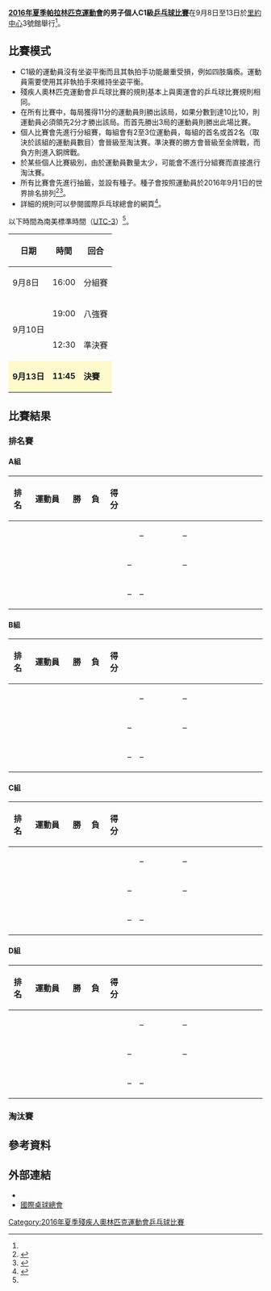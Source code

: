 {{noteTA|G1=Sports}}
{{Infobox Paralympic event
| event       = 男子個人C1級乒乓球
| games       = 2016年夏季
| image       = [[File:Table_tennis_pictogram_(Paralympics).svg|120px]]
| caption     = 
| venue       = [[里約中心|里約中心]]3號館
| dates       = 9月8日至13日
| competitors = 12
| nations     = 9<ref name=rio>{{Cite web |url=https://www.rio2016.com/en/paralympics/table-tennis |title=Rio 2016 Paralympic Table Tennis |accessdate=2016-09-11 |archive-date=2016-09-08 |archive-url=https://web.archive.org/web/20160908185634/https://www.rio2016.com/en/paralympics/table-tennis |dead-url=no }}</ref>
| gold        =  
| goldNPC     =  
| silver      =  
| silverNPC   =  
| bronze      =  
| bronzeNPC   =  
| prev        = [[2012年夏季殘疾人奧林匹克運動會乒乓球男子單打第1級比賽|2012]]
| next        = [[2020年夏季殘疾人奧林匹克運動會男子個人C1級乒乓球比賽|2020]]
}}
{{2016年夏季殘疾人奧林匹克運動會乒乓球比賽}}
'''[[2016年夏季帕拉林匹克運動會|2016年夏季帕拉林匹克運動會]]的男子個人C1級[[2016年夏季殘疾人奧林匹克運動會乒乓球比賽|乒乓球比賽]]'''在9月8日至13日於[[里約中心|里約中心]]3號館舉行<ref name=rio/>。

== 比賽模式 ==
* C1級的運動員沒有坐姿平衡而且其執拍手功能嚴重受損，例如四肢癱瘓。運動員需要使用其非執拍手來維持坐姿平衡。
* 殘疾人奧林匹克運動會乒乓球比賽的規則基本上與奧運會的乒乓球比賽規則相同。
* 在所有比賽中，每局獲得11分的運動員則勝出該局，如果分數到達10比10，則運動員必須領先2分才勝出該局。而首先勝出3局的運動員則勝出此場比賽。
* 個人比賽會先進行分組賽，每組會有2至3位運動員，每組的首名或首2名（取決於該組的運動員數目）會晉級至淘汰賽。準決賽的勝方會晉級至金牌戰，而負方則進入銅牌戰。
* 於某些個人比賽級別，由於運動員數量太少，可能會不進行分組賽而直接進行淘汰賽。
* 所有比賽會先進行抽籤，並設有種子。種子會按照運動員於2016年9月1日的世界排名排列<ref name=schedule>{{Cite web |url=http://www.paralimpicos.es/publicacion/ficheros/Paralympic%20Explanatory%20Guide%20_%20Table%20Tennis.pdf |title=Table Tennis Explanatory Guide |access-date=2016-09-11 |archive-url=https://web.archive.org/web/20160330022559/http://www.paralimpicos.es/publicacion/ficheros/Paralympic%20Explanatory%20Guide%20_%20Table%20Tennis.pdf |archive-date=2016-03-30 |dead-url=yes }}</ref><ref name=specific>{{Cite web |url=http://dd7978b90kfgn.cloudfront.net/2016/09/Rio2016_PG_Specific_Regulations.pdf |title=Rio 2016 Paralympic Games TABLE TENNISSPORT SPECIFIC INFORMATION |accessdate=2016-09-11 |archive-date=2016-09-23 |archive-url=https://web.archive.org/web/20160923085958/http://dd7978b90kfgn.cloudfront.net/2016/09/Rio2016_PG_Specific_Regulations.pdf |dead-url=yes }}</ref>。
* 詳細的規則可以參閱國際乒乓球總會的網頁<ref>{{Cite web |url=http://www.ittf.com/ittf_handbook/ittf_hb.html |title=ITTF Handbook |accessdate=2016-09-11 |archive-date=2010-07-06 |archive-url=https://web.archive.org/web/20100706171658/http://www.ittf.com/ittf_handbook/ittf_hb.html |dead-url=no }}</ref>。
以下時間為南美標準時間（[[UTC-3|UTC-3]]）<ref name=schedule/>。
{| class="wikitable" style="text-align:center" width=400px
! 日期
! 時間
! 回合
|-
| 9月8日 || 16:00 || 分組賽
|-
|rowspan=2| 9月10日 || 19:00 || 八強賽
|-
| 12:30 || 準決賽
|-
|style=background:lemonchiffon| '''9月13日''' ||style=background:lemonchiffon| '''11:45''' || style=background:lemonchiffon| '''決賽''' 
|}

== 比賽結果 ==
=== 排名賽 ===
==== A組 ====
{| class="wikitable" style="text-align:center; font-size:90%; width:1000px;" 
!width=30|排名
!width=150|運動員
!width=30|勝
!width=30|負
!width=30|得分
!rowspan=4 width=5| 
!width=180|{{flagicon|GBR}}
!width=180|{{flagicon|ITA}}
!width=180|{{flagicon|SUI}}
|-
|  ||align=left| <!--{{flagIPCathlete|[[]]|GBR|2016年夏季}}--> ||  ||  ||  || {{n/a}} || – || –
|-
|  ||align=left| <!--{{flagIPCathlete|[[]]|ITA|2016年夏季}}--> ||  ||  ||  || – || {{n/a}} || –
|-
|  ||align=left| <!--{{flagIPCathlete|[[]]|SUI|2016年夏季}}--> ||  ||  ||  || – || – || {{n/a}}
|}
==== B組 ====
{| class="wikitable" style="text-align:center; font-size:90%; width:1000px;" 
!width=30|排名
!width=150|運動員
!width=30|勝
!width=30|負
!width=30|得分
!rowspan=4 width=5| 
!width=180|{{flagicon|KOR}}
!width=180|{{flagicon|FRA}}
!width=180|{{flagicon|ARG}}
|-
|  ||align=left| <!--{{flagIPCathlete|[[]]|KOR|2016年夏季}}--> ||  ||  ||  || {{n/a}} || – || –
|-
|  ||align=left| <!--{{flagIPCathlete|[[]]|FRA|2016年夏季}}--> ||  ||  ||  || – || {{n/a}} || –
|-
|  ||align=left| <!--{{flagIPCathlete|[[]]|ARG|2016年夏季}}--> ||  ||  ||  || – || – || {{n/a}}
|}
==== C組 ====
{| class="wikitable" style="text-align:center; font-size:90%; width:1000px;" 
!width=30|排名
!width=150|運動員
!width=30|勝
!width=30|負
!width=30|得分
!rowspan=4 width=5| 
!width=180|{{flagicon|KOR}}
!width=180|{{flagicon|GBR}}
!width=180|{{flagicon|ITA}}
|-
|  ||align=left| <!--{{flagIPCathlete|[[]]|KOR|2016年夏季}}--> ||  ||  ||  || {{n/a}} || – || –
|-
|  ||align=left| <!--{{flagIPCathlete|[[]]|GBR|2016年夏季}}--> ||  ||  ||  || – || {{n/a}} || –
|-
|  ||align=left| <!--{{flagIPCathlete|[[]]|ITA|2016年夏季}}--> ||  ||  ||  || – || – || {{n/a}}
|}
==== D組 ====
{| class="wikitable" style="text-align:center; font-size:90%; width:1000px;" 
!width=30|排名
!width=150|運動員
!width=30|勝
!width=30|負
!width=30|得分
!rowspan=4 width=5| 
!width=180|{{flagicon|KOR}}
!width=180|{{flagicon|HUN}}
!width=180|{{flagicon|GER}}
|-
|  ||align=left| <!--{{flagIPCathlete|[[]]|KOR|2016年夏季}}--> ||  ||  ||  || {{n/a}} || – || –
|-
|  ||align=left| <!--{{flagIPCathlete|[[]]|HUN|2016年夏季}}--> ||  ||  ||  || – || {{n/a}} || –
|-
|  ||align=left| <!--{{flagIPCathlete|[[]]|GER|2016年夏季}}--> ||  ||  ||  || – || – || {{n/a}}
|}

=== 淘汰賽 ===
{{8TeamBracket-Tennis5-with third
| RD1=八強賽
| RD2=準決賽
| RD3=金牌戰
| 3rd=銅牌戰
| score-width=12px
| team-width=175px

| RD1-seed1=A1
| RD1-team1=
| RD1-score1-1=
| RD1-score1-2=
| RD1-score1-3=
| RD1-score1-4=
| RD1-score1-5=
| RD1-seed2=B2
| RD1-team2=
| RD1-score2-1=
| RD1-score2-2=
| RD1-score2-3=
| RD1-score2-4=
| RD1-score2-5=

| RD1-seed3=D2
| RD1-team3=
| RD1-score3-1=
| RD1-score3-2=
| RD1-score3-3=
| RD1-score3-4=
| RD1-score3-5=
| RD1-seed4=C1
| RD1-team4=
| RD1-score4-1=
| RD1-score4-2=
| RD1-score4-3=
| RD1-score4-4=
| RD1-score4-5=

| RD1-seed5=D1
| RD1-team5=
| RD1-score5-1=
| RD1-score5-2=
| RD1-score5-3=
| RD1-score5-4=
| RD1-score5-5=
| RD1-seed6=A2
| RD1-team6=
| RD1-score6-1=
| RD1-score6-2=
| RD1-score6-3=
| RD1-score6-4=
| RD1-score6-5=

| RD1-seed7=C2
| RD1-team7=
| RD1-score7-1=
| RD1-score7-2=
| RD1-score7-3=
| RD1-score7-4=
| RD1-score7-5=
| RD1-seed8=B1
| RD1-team8=
| RD1-score8-1=
| RD1-score8-2=
| RD1-score8-3=
| RD1-score8-4=
| RD1-score8-5=

| RD2-seed1=
| RD2-team1=
| RD2-score1-1=
| RD2-score1-2=
| RD2-score1-3=
| RD2-score1-4=
| RD2-score1-5=
| RD2-seed2=
| RD2-team2=
| RD2-score2-1=
| RD2-score2-2=
| RD2-score2-3=
| RD2-score2-4=
| RD2-score2-5=

| RD2-seed3=
| RD2-team3=
| RD2-score3-1=
| RD2-score3-2=
| RD2-score3-3=
| RD2-score3-4=
| RD2-score3-5=
| RD2-seed4=
| RD2-team4=
| RD2-score4-1=
| RD2-score4-2=
| RD2-score4-3=
| RD2-score4-4=
| RD2-score4-5=

| RD3-seed1=
| RD3-team1=
| RD3-score1-1=
| RD3-score1-2=
| RD3-score1-3=
| RD3-score1-4=
| RD3-score1-5=
| RD3-seed2=
| RD3-team2=
| RD3-score2-1=
| RD3-score2-2=
| RD3-score2-3=
| RD3-score2-4=
| RD3-score2-5=

| 3rd-seed1=
| 3rd-team1=
| 3rd-score1-1=
| 3rd-score1-2=
| 3rd-score1-3=
| 3rd-score1-4=
| 3rd-score1-5=
| 3rd-seed2=
| 3rd-team2=
| 3rd-score2-1=
| 3rd-score2-2=
| 3rd-score2-3=
| 3rd-score2-4=
| 3rd-score2-5=
}}

== 參考資料 ==
{{reflist}}

== 外部連結 ==
* {{Official|https://www.rio2016.com/en/paralympics/table-tennis}}{{pt}}{{en}}{{es}}{{fr}}
* [http://www.ittf.com/ 國際桌球總會]{{Wayback|url=http://www.ittf.com/ |date=20001017112645 }}{{en}}

[[Category:2016年夏季殘疾人奧林匹克運動會乒乓球比賽|Category:2016年夏季殘疾人奧林匹克運動會乒乓球比賽]]